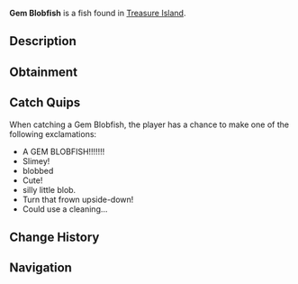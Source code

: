 {{FishInfobox
|image          = Gem Blobfish.png
|rarity         = Secret
|sea            = Second Sea
|location       = [[Treasure Island]]
|sublocation    = 
|sources        = Fishing Rod
|radar_location = 
|prog_speed     = +50
|xp             = 5000
|weather        = 
|time           = 
|season         = 
|bait           = Golden Shrimp Bait
|base_weight    = 10
|base_value     = 80000
|weight_range   = 9
|base_chance    = 1
|base_resil     = 100
}}
'''Gem Blobfish''' is a {{Rarity|Secret}} fish found in [[Treasure Island]].

== Description ==
{{Description|The blobfish is a sad, squishy lump with the personality of a deflated balloon... Absolutely lovable.|Bestiary Entry}}

== Obtainment ==
{{Fish Availability|
Treasure Island
|top_rods      = 
Great Rod of Oscar\470.57\3685.54;
Astralhook Rod\434.06\3715.26;
Carrot Rod\384.58\3732.37;
Treasure Rod\357.24\3467.49;
Fang of the Eclipse\352.05\3487.77;
Flimsy Rod\276.83\7711.32;
Training Rod\251.97\3883.63;
Lucky Rod\212.02\2405.33;
Verdant Shear Rod\332.71\3556.78;
Blazebringer Rod\318.73\3149.65;
Free Spirit Rod\316.62\2996.32;
Trident Rod\229.09\2448.99;
Ethereal Prism Rod\218.8\2211.79;
Seraphic Rod\212.3\2120.28;
Rod Of The Exalted One\206.51\2048.83;
No-Life Rod\203.93\2116.31;
Rod Of The Forgotten Fang\202.92\2034.94;
Rod Of The Depths\199.95\2030.41;
Challenger's Rod\197.21\2037.47;
Volcanic Rod\192.77\2027.78;
Zeus Rod\192.44\2024.34;
Depthseeker Rod\189.68\2033.03;
Avalanche Rod\189.19\2031.7;
Steady Rod\182.51\2003.91
|recommended   = Astralhook Rod
}}

== Catch Quips ==
When catching a Gem Blobfish, the player has a chance to make one of the following exclamations:
* A GEM BLOBFISH!!!!!!!
* Slimey!
* blobbed
* Cute!
* silly little blob.
* Turn that frown upside-down!
* Could use a cleaning...

== Change History ==
{{Change History|{{subst:Current Version}}}}

== Navigation ==
{{Fish Navbox|Treasure Island}}